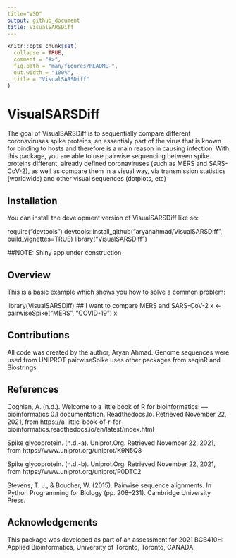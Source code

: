 ```yaml
---
title="VSD"
output: github_document
title: VisualSARSDiff
---
```


<!-- README.md is generated from README.Rmd. Please edit that file -->

```r
knitr::opts_chunk$set(
  collapse = TRUE,
  comment = "#>",
  fig.path = "man/figures/README-",
  out.width = "100%",
  title = "VisualSARSDiff"
)
```

# VisualSARSDiff

<!-- badges: start -->
<!-- badges: end -->

The goal of VisualSARSDiff is to sequentially compare different coronaviruses 
spike proteins, an essentialy part of the virus that is known for binding to hosts
and therefore is a main reason in causing infection. With this package, you 
are able to use pairwise sequencing between spike proteins different, already defined
coronaviruses (such as MERS and SARS-CoV-2), as well as compare them in a visual way,
via transmission statistics (worldwide) and other visual sequences (dotplots, etc)

## Installation

You can install the development version of VisualSARSDiff like so:


require("devtools")
devtools::install_github("aryanahmad/VisualSARSDiff", build_vignettes=TRUE)
library("VisualSARSDiff")

##NOTE: Shiny app under construction


## Overview

This is a basic example which shows you how to solve a common problem:


library(VisualSARSDiff)
## I want to compare MERS and SARS-CoV-2
x <- pairwiseSpike("MERS", "COVID-19")
x


## Contributions

All code was created by the author, Aryan Ahmad. 
Genome sequences were used from UNIPROT
pairwiseSpike uses other packages from seqinR and Biostrings

## References

Coghlan, A. (n.d.). Welcome to a little book of R for bioinformatics! — bioinformatics 0.1 documentation. Readthedocs.Io. Retrieved November 22, 2021, from https://a-little-book-of-r-for-bioinformatics.readthedocs.io/en/latest/index.html

Spike glycoprotein. (n.d.-a). Uniprot.Org. Retrieved November 22, 2021, from https://www.uniprot.org/uniprot/K9N5Q8

Spike glycoprotein. (n.d.-b). Uniprot.Org. Retrieved November 22, 2021, from https://www.uniprot.org/uniprot/P0DTC2

Stevens, T. J., & Boucher, W. (2015). Pairwise sequence alignments. In Python Programming for Biology (pp. 208–231). Cambridge University Press.


## Acknowledgements

This package was developed as part of an assessment for 2021
BCB410H: Applied Bioinformatics, University of Toronto, Toronto,
CANADA.
